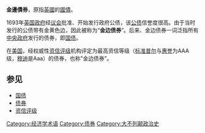 
'''金邊債券'''，原指[[英國|英國]]的[[國債|國債]]。

1693年[[英国政府|英国政府]]经[[议会|议会]]批准、开始发行政府公债，该[[公债|公债]]信誉度很高。由于当时发行的公债带有金黄色边，因此被称为“'''金边债券'''”。后来、金边债券一词泛指所有[[中央政府|中央政府]]发行的债券，即[[国债|国债]]。

在[[美国|美国]]，经权威性[[资信评级|资信评级]]机构评定为最高资信等级（[[标准普尔|标准普尔]]与[[惠誉|惠誉]]为AAA级，[[穆迪|穆迪]]是Aaa）的债券，也称"金边债券"。

==参见==
*[[国债|国债]]
*[[债券|债券]]
*[[资信评级|资信评级]]

[[Category:经济学术语|Category:经济学术语]]
[[Category:债券|Category:债券]]
[[Category:大不列颠政治史|Category:大不列颠政治史]]